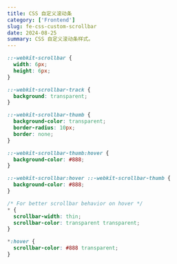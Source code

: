 ```yaml
---
title: CSS 自定义滚动条
category: ['Frontend']
slug: fe-css-custom-scrollbar
date: 2024-08-25
summary: CSS 自定义滚动条样式。
---
```



```css
::-webkit-scrollbar {
  width: 6px;
  height: 6px;
}

::-webkit-scrollbar-track {
  background: transparent;
}

::-webkit-scrollbar-thumb {
  background-color: transparent;
  border-radius: 10px;
  border: none;
}

::-webkit-scrollbar-thumb:hover {
  background-color: #888;
}

::-webkit-scrollbar:hover ::-webkit-scrollbar-thumb {
  background-color: #888;
}

/* For better scrollbar behavior on hover */
* {
  scrollbar-width: thin;
  scrollbar-color: transparent transparent;
}

*:hover {
  scrollbar-color: #888 transparent;
}
```
